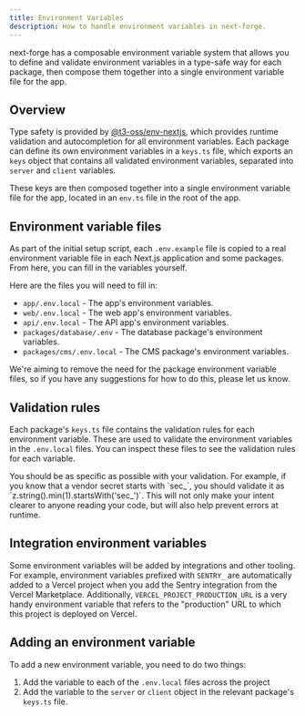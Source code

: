 ```yaml
---
title: Environment Variables
description: How to handle environment variables in next-forge.
---
```


next-forge has a composable environment variable system that allows you to define and validate environment variables in a type-safe way for each package, then compose them together into a single environment variable file for the app.

## Overview

Type safety is provided by [@t3-oss/env-nextjs](https://env.t3.gg/), which provides runtime validation and autocompletion for all environment variables. Each package can define its own environment variables in a `keys.ts` file, which exports an `keys` object that contains all validated environment variables, separated into `server` and `client` variables.

These keys are then composed together into a single environment variable file for the app, located in an `env.ts` file in the root of the app.

## Environment variable files

As part of the initial setup script, each `.env.example` file is copied to a real environment variable file in each Next.js application and some packages. From here, you can fill in the variables yourself.

Here are the files you will need to fill in:

- `app/.env.local` - The app's environment variables.
- `web/.env.local` - The web app's environment variables.
- `api/.env.local` - The API app's environment variables.
- `packages/database/.env` - The database package's environment variables.
- `packages/cms/.env.local` - The CMS package's environment variables.

<Info>
  We're aiming to remove the need for the package environment variable files, so
  if you have any suggestions for how to do this, please let us know.
</Info>

## Validation rules

Each package's `keys.ts` file contains the validation rules for each environment variable. These are used to validate the environment variables in the `.env.local` files. You can inspect these files to see the validation rules for each variable.

<Tip>
  You should be as specific as possible with your validation. For example, if
  you know that a vendor secret starts with `sec_`, you should validate it as
  `z.string().min(1).startsWith('sec_')`. This will not only make your intent
  clearer to anyone reading your code, but will also help prevent errors at
  runtime.
</Tip>

## Integration environment variables

Some environment variables will be added by integrations and other tooling. For example, environment variables prefixed with `SENTRY_` are automatically added to a Vercel project when you add the Sentry integration from the Vercel Marketplace. Additionally, `VERCEL_PROJECT_PRODUCTION_URL` is a very handy environment variable that refers to the "production" URL to which this project is deployed on Vercel.

## Adding an environment variable

To add a new environment variable, you need to do two things:

1. Add the variable to each of the `.env.local` files across the project
2. Add the variable to the `server` or `client` object in the relevant package's `keys.ts` file.
